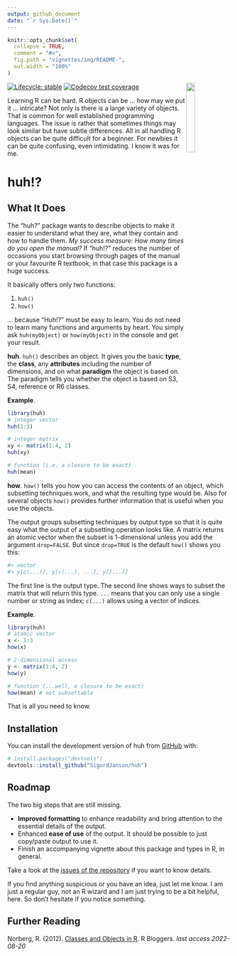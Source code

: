 ```yaml
---
output: github_document
date: "`r Sys.Date()`"
---
```


<!-- README.md is generated from README.Rmd. Please edit that file -->

```r
knitr::opts_chunk$set(
  collapse = TRUE,
  comment = "#>",
  fig.path = "vignettes/img/README-",
  out.width = "100%"
)
```

<img src="vignettes/img/logo_huh.svg" align="right" width="20%"/>

<!-- badges: start -->
[![Lifecycle: stable](https://img.shields.io/badge/lifecycle-stable-brightgreen.svg)](https://lifecycle.r-lib.org/articles/stages.html#stable)
[![Codecov test coverage](https://codecov.io/gh/SigurdJanson/huh/branch/main/graph/badge.svg)](https://app.codecov.io/gh/SigurdJanson/huh?branch=main)
<!-- badges: end -->


Learning R can be hard. R objects can be ... how may we put it ... intricate? Not only is there is a large variety of objects. That is common for well established programming languages. The issue is rather that sometimes things may look similar but have subtle differences. All in all handling R objects can be quite difficult for a beginner. For newbies it can be quite confusing, even intimidating. I know it was for me.



# huh!?


## What It Does

The "huh?" package wants to describe objects to make it easier to understand what they are, what they contain and how to handle them. *My success measure: How many times do you open the manual?* If "huh!?" reduces the number of occasions you start browsing through pages of the manual or your favourite R textbook, in that case this package is a huge success.

It basically offers only two functions:

1. `huh()`
1. `how()`

... because "Huh!?" must be easy to learn. You do not need to learn many functions and arguments by heart. You simply ask `huh(myObject)` or `how(myObject)` in the console and get your result.


**huh**. `huh()` describes an object. It gives you the basic **type**, the **class**, any **attributes** including the number of dimensions, and on what **paradigm** the object is based on. The paradigm tells you whether the object is based on S3, S4, reference or R6 classes.


**Example**.

```r
library(huh)
# integer vector
huh(1:3)

# integer matrix
xy <- matrix(1:4, 2)
huh(xy)

# function (i.e. a closure to be exact)
huh(mean)
```

**how**. `how()` tells you how you can access the contents of an object, which subsetting techniques work, and what the resulting type would be. Also for several objects `how()` provides further information that is useful when you use the objects.

The output groups subsetting techniques by output type so that it is quite easy what the output of a subsetting operation looks like. A matrix returns an atomic vector when the subset is 1-dimensional unless you add the argument `drop=FALSE`. But since `drop=TRUE` is the default `how()` shows you this:

```r
#> vector 
#> y[c(...)], y[c(...), ...], y[[...]]
```

The first line is the output type. The second line shows ways to subset the matrix that will return this type. `...` means that you can only use a single number or string as index; `c(...)` allows using a vector of indices.


**Example**.

```r
library(huh)
# atomic vector
x <- 1:3
how(x)

# 2-dimensional access
y <- matrix(1:4, 2)
how(y)

# function (...well, a closure to be exact)
how(mean) # not subsettable
```

That is all you need to know. 



## Installation

You can install the development version of huh from [GitHub](https://github.com/) with:

``` r
# install.packages("devtools")
devtools::install_github("SigurdJanson/huh")
```


## Roadmap

The two big steps that are still missing.

* **Improved formatting** to enhance readability and bring attention to the essential details of the output.
* Enhanced **ease of use** of the output. It should be possible to just copy/paste output to use it.
* Finish an accompanying vignette about this package and types in R, in general.


Take a look at the [issues of the repository](https://github.com/SigurdJanson/huh/issues) if you want to know details.

If you find anything suspicious or you have an idea, just let me know. I am just a regular guy, not an R wizard and I am just trying to be a bit helpful, here. So don't hesitate if you notice something.



## Further Reading

Norberg, R. (2012). [Classes and Objects in R](https://www.r-bloggers.com/2012/10/classes-and-objects-in-r/). R Bloggers. *last access 2022-08-20*


